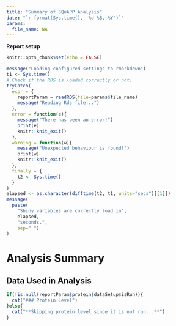 ```yaml
---
title: "Summary of SQuAPP Analysis"
date: "`r format(Sys.time(), '%d %B, %Y')`"
params:
  file_name: NA
---
```


**Report setup**

```r
knitr::opts_chunk$set(echo = FALSE)
```

```r
message("Loading configured settings to rmarkdown")
t1 <- Sys.time()
# Check if the RDS is loaded correctly or not!
tryCatch(
  expr = {
    reportParam = readRDS(file=params$file_name)
    message("Reading Rds file...")
  },
  error = function(e){
    message("There has been an error!")
    print(e)
    knitr::knit_exit()
  },
  warning = function(w){
    message("Unexpected behaviour is found!")
    print(w)
    knitr::knit_exit()
  },
  finally = {
    t2 <- Sys.time()
  }
)
elapsed <- as.character(difftime(t2, t1, units="secs")[[1]])
message(
  paste(
    "Shiny variables are correctly load in",
    elapsed,
    "seconds.",
    sep=" ")
)
```
# Analysis Summary

## Data Used in Analysis

```r
if(!is.null(reportParam$protein$dataSetup$isRun)){
  cat("### Protein Level")
}else{
  cat("**Skipping protein level since it is not run...**")
}
```
